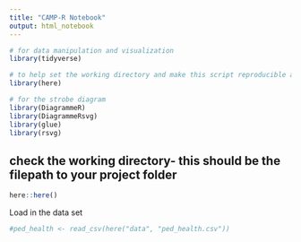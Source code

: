 ```yaml
---
title: "CAMP-R Notebook"
output: html_notebook
---
```


```r
# for data manipulation and visualization
library(tidyverse)

# to help set the working directory and make this script reproducible across different machines
library(here)

# for the strobe diagram
library(DiagrammeR)
library(DiagrammeRsvg) 
library(glue)
library(rsvg)
```
## check the working directory- this should be the filepath to your project folder

```r
here::here()
```
Load in the data set
```r
#ped_health <- read_csv(here("data", "ped_health.csv"))
```

